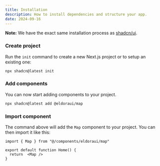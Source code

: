 ```yaml
---
title: Installation
description: How to install dependencies and structure your app.
date: 2024-09-16
---
```


<Callout>

**Note:** We have the exact same installation process as [shadcn/ui](https://ui.shadcn.com/docs/installation/).

</Callout>

<Steps>

### Create project

Run the `init` command to create a new Next.js project or to setup an existing one:

```bash
npx shadcn@latest init
```

### Add components

You can now start adding components to your project.

```bash
npx shadcn@latest add @eldoraui/map
```

### Import component

The command above will add the `Map` component to your project. You can then import it like this:

```tsx {1,6} showLineNumbers
import { Map } from "@/components/eldoraui/map"

export default function Home() {
  return  <Map />
}
```

</Steps>
